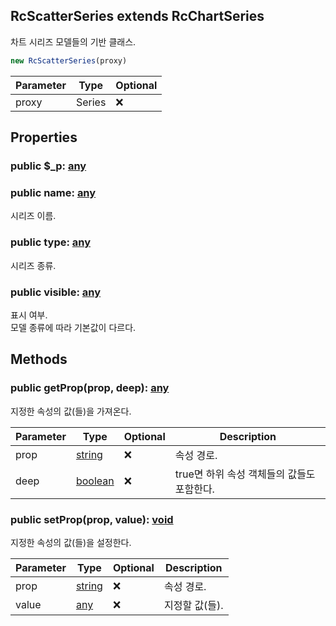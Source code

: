 ## RcScatterSeries extends RcChartSeries
차트 시리즈 모델들의 기반 클래스.



```typescript
new RcScatterSeries(proxy)
```
| Parameter | Type | Optional |
| ----------- | ----------- | ----------- |
| proxy | Series | ❌ |


## Properties
### public $_p: [any](https://www.typescriptlang.org/docs/handbook/2/everyday-types.html#any)

### public name: [any](https://www.typescriptlang.org/docs/handbook/2/everyday-types.html#any)
시리즈 이름.
### public type: [any](https://www.typescriptlang.org/docs/handbook/2/everyday-types.html#any)
시리즈 종류.
### public visible: [any](https://www.typescriptlang.org/docs/handbook/2/everyday-types.html#any)
표시 여부.\
모델 종류에 따라 기본값이 다르다.

## Methods
### public getProp(prop, deep): [any](https://www.typescriptlang.org/docs/handbook/2/everyday-types.html#any)
지정한 속성의 값(들)을 가져온다.



| Parameter | Type | Optional | Description |
| ----------- | ----------- | ----------- | ----------- |
| prop | [string](https://developer.mozilla.org/en-US/docs/Web/JavaScript/Reference/Global_Objects/String) | ❌ | 속성 경로. |
| deep | [boolean](https://developer.mozilla.org/en-US/docs/Web/JavaScript/Reference/Global_Objects/Boolean) | ❌ | true면 하위 속성 객체들의 값들도 포함한다. |
### public setProp(prop, value): [void](https://developer.mozilla.org/en-US/docs/Web/JavaScript/Reference/Global_Objects/undefined)
지정한 속성의 값(들)을 설정한다.



| Parameter | Type | Optional | Description |
| ----------- | ----------- | ----------- | ----------- |
| prop | [string](https://developer.mozilla.org/en-US/docs/Web/JavaScript/Reference/Global_Objects/String) | ❌ | 속성 경로. |
| value | [any](https://www.typescriptlang.org/docs/handbook/2/everyday-types.html#any) | ❌ | 지정할 값(들). |